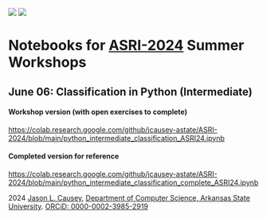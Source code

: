 ::: {#glyphs}
[![](images/Orcid%20logo.svg)](https://orcid.org/0000-0002-3985-2919){target="_blank" title="ORCiD"}
[![](images/github-mark.svg)](https://github.com/jcausey-astate/ASRI-2024){target="_blank" title="View on GitHub"}
:::

# Notebooks for [ASRI-2024](https://dartproject.org/2024-asri/) Summer Workshops

## June 06: Classification in Python (Intermediate)

::: {.indented}

#### Workshop version (with open exercises to complete)

<https://colab.research.google.com/github/jcausey-astate/ASRI-2024/blob/main/python_intermediate_classification_ASRI24.ipynb>

#### Completed version for reference

<https://colab.research.google.com/github/jcausey-astate/ASRI-2024/blob/main/python_intermediate_classification_complete_ASRI24.ipynb>

:::

<!--
## June 11: Classification in Python (Intermediate)

::: {.indented}

#### Workshop version (with open exercises to complete)

<https://colab.research.google.com/github/jcausey-astate/ASRI-2024/blob/main/python_intermediate_clustering_ASRI24.ipynb>

#### Completed version for reference

<https://colab.research.google.com/github/jcausey-astate/ASRI-2024/blob/main/python_intermediate_clustering_complete_ASRI24.ipynb>

:::

## June 12: Choosing and Evaluating Machine Learning Models in Python (Beginner)

::: {.indented}

#### Workshop version (with open exercises to complete)

<https://colab.research.google.com/github/jcausey-astate/ASRI-2024/blob/main/python_beginner_choosing_a_model_ASRI24.ipynb>

#### Completed version for reference

<https://colab.research.google.com/github/jcausey-astate/ASRI-2024/blob/main/python_beginner_choosing_a_model_complete_ASRI24.ipynb>

::: -->

:::{#footer}
2024 [Jason L. Causey](https://jasoncausey.net/cv/){target=_blank},  [Department of Computer Science, Arkansas State University](https://www.astate.edu/college/ecs/computer-science/){target=_blank}. [ORCiD: 0000-0002-3985-2919](https://orcid.org/0000-0002-3985-2919){target=_blank}
:::